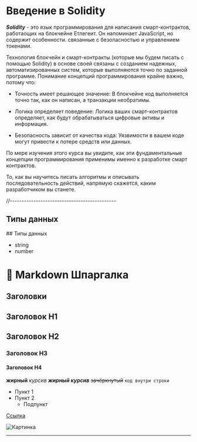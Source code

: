
# Введение в Solidity<span id="my-section-1" />

*__Solidity__* - это язык программирования для написания смарт-контрактов, работаощих на блокчейне Етлегеит. Он напоминает JavaScript, но содержит особенности.
связанные с безоласностью и управлением токенами.


Технология блокчейн и смарт-контракты (которые мы будем писать с помощью Solidity) в основе своей связаны с созданием надежных, автоматизированных систем, которые выполняются точно по заданной программе. Понимание концепций программирования крайне важно, потому что:

- Точность имеет решающее значение: В блокчейне код выполняется точно так, как он написан, а транзакции необратимы.

- Логика определяет поведение: Логика ваших смарт-контрактов определяет, как будут обрабатываться цифровые активы и информация.

- Безопасность зависит от качества кода: Уязвимости в вашем коде могут привести к потере средств или данных.

По мере изучения этого курса вы увидите, как эти фундаментальные концепции программирования применимы именно к разработке смарт контрактов.

То, как вы научитесь писать алгоритмы и описывать последовательность действий, напрямую скажется, каким разработчиком вы станете.











//---------------------------------------------
## Типы данных

<CodeBlockLayoutsDeff code={codeExample1V1} />
## Типы данных <span id="my-section-2" />
<CodeBlockLayoutsDeff code={codeExample1V1} />

- string
- number

# 📝 Markdown Шпаргалка

## Заголовки

## Заголовок H1

## Заголовок H2

### Заголовок H3

#### Заголовок H4

**жирный**
_курсив_
**_жирный курсив_**
~~зачёркнутый~~
`код внутри строки`

- Пункт 1
- Пункт 2
  - Подпункт

[Ссылка](https://example.com)

![Картинка](https://via.placeholder.com/150)

---
